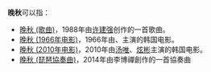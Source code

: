 '''晚秋'''可以指：

* [[晚秋_(歌曲)|晚秋 (歌曲)]]，1988年由[[许建强|许建强]]创作的一首歌曲。
* [[晚秋_(1966年电影)|晚秋 (1966年电影)]]，1966年由{{Link-ko|申星一|신성일}}、{{Link-ko|文貞淑|문정숙}}主演的韩国电影。
* [[晚秋_(2010年电影)|晚秋 (2010年电影)]]，2010年由[[汤唯|汤唯]]、[[炫彬|炫彬]]主演的韩国电影。
* [[晚秋_(琵琶協奏曲)|晚秋 (琵琶協奏曲)]]，2014年由李博禪創作的一首協奏曲
{{Disambig|Wan晚|Cat=二字作品消歧义}}